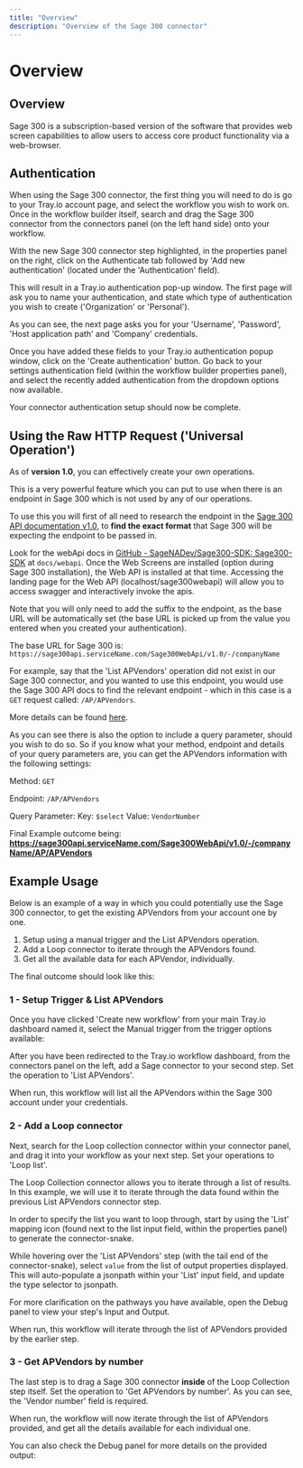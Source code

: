 ```yaml
---
title: "Overview"
description: "Overview of the Sage 300 connector"
---
```


# Overview

## Overview

Sage 300 is a subscription-based version of the software that provides web screen capabilities to allow users to access core product functionality via a web-browser.

## Authentication

When using the Sage 300 connector, the first thing you will need to do is go to your Tray.io account page, and select the workflow you wish to work on. Once in the workflow builder itself, search and drag the Sage 300 connector from the connectors panel (on the left hand side) onto your workflow.

With the new Sage 300 connector step highlighted, in the properties panel on the right, click on the Authenticate tab followed by 'Add new authentication' (located under the 'Authentication' field).

This will result in a Tray.io authentication pop-up window. The first page will ask you to name your authentication, and state which type of authentication you wish to create ('Organization' or 'Personal').

As you can see, the next page asks you for your 'Username', 'Password', 'Host application path' and 'Company' credentials.

Once you have added these fields to your Tray.io authentication popup window, click on the 'Create authentication' button. Go back to your settings authentication field (within the workflow builder properties panel), and select the recently added authentication from the dropdown options now available.

Your connector authentication setup should now be complete.

## Using the Raw HTTP Request ('Universal Operation')

As of **version 1.0**, you can effectively create your own operations.

This is a very powerful feature which you can put to use when there is an endpoint in Sage 300 which is not used by any of our operations.

To use this you will first of all need to research the endpoint in the [Sage 300 API documentation v1.0](https://github.com/SageNADev/Sage300-SDK/blob/master/docs/webapi/Sage300_WebAPI_EndpointReference.docx), to **find the exact format** that Sage 300 will be expecting the endpoint to be passed in. 

Look for the webApi docs in [GitHub - SageNADev/Sage300-SDK: Sage300-SDK](https://github.com/SageNADev/Sage300-SDK) at `docs/webapi`. Once the Web Screens are installed (option during Sage 300 installation), the Web API is installed at that time. Accessing the landing page for the Web API (localhost/sage300webapi) will allow you to access swagger and interactively invoke the apis.

Note that you will only need to add the suffix to the endpoint, as the base URL will be automatically set (the base URL is picked up from the value you entered when you created your authentication).

The base URL for Sage 300 is: `https://sage300api.serviceName.com/Sage300WebApi/v1.0/-/companyName`

For example, say that the 'List APVendors' operation did not exist in our Sage 300 connector, and you wanted to use this endpoint, you would use the Sage 300 API docs to find the relevant endpoint - which in this case is a `GET` request called: `/AP/APVendors`.

More details can be found [here](https://sage300api.agas.com/Sage300WebApi/swagger/ui/index#!/APVendors/APVendors_GetByApiversionAndTenantAndCompany).

As you can see there is also the option to include a query parameter, should you wish to do so. So if you know what your method, endpoint and details of your query parameters are, you can get the APVendors information with the following settings:

Method: `GET`

Endpoint: `/AP/APVendors`

Query Parameter: Key: `$select` Value: `VendorNumber`

Final Example outcome being: **https://sage300api.serviceName.com/Sage300WebApi/v1.0/-/companyName/AP/APVendors**

## Example Usage

Below is an example of a way in which you could potentially use the Sage 300 connector, to get the existing APVendors from your account one by one.

1. Setup using a manual trigger and the List APVendors operation.
2. Add a Loop connector to iterate through the APVendors found.
3. Get all the available data for each APVendor, individually.

The final outcome should look like this:

### 1 - Setup Trigger & List APVendors

Once you have clicked 'Create new workflow' from your main Tray.io dashboard named it, select the Manual trigger from the trigger options available:

After you have been redirected to the Tray.io workflow dashboard, from the connectors panel on the left, add a Sage connector to your second step. Set the operation to 'List APVendors'.

When run, this workflow will list all the APVendors within the Sage 300 account under your credentials.

### 2 - Add a Loop connector

Next, search for the Loop collection connector within your connector panel, and drag it into your workflow as your next step. Set your operations to 'Loop list'.

The Loop Collection connector allows you to iterate through a list of results. In this example, we will use it to iterate through the data found within the previous List APVendors connector step.

In order to specify the list you want to loop through, start by using the 'List' mapping icon (found next to the list input field, within the properties panel) to generate the connector-snake.

While hovering over the 'List APVendors' step (with the tail end of the connector-snake), select `value` from the list of output properties displayed. This will auto-populate a jsonpath within your 'List' input field, and update the type selector to jsonpath.

For more clarification on the pathways you have available, open the Debug panel to view your step's Input and Output.

When run, this workflow will iterate through the list of APVendors provided by the earlier step.

### 3 - Get APVendors by number

The last step is to drag a Sage 300 connector **inside** of the Loop Collection step itself. Set the operation to 'Get APVendors by number'. As you can see, the 'Vendor number' field is required.

When run, the workflow will now iterate through the list of APVendors provided, and get all the details available for each individual one.

You can also check the Debug panel for more details on the provided output:
